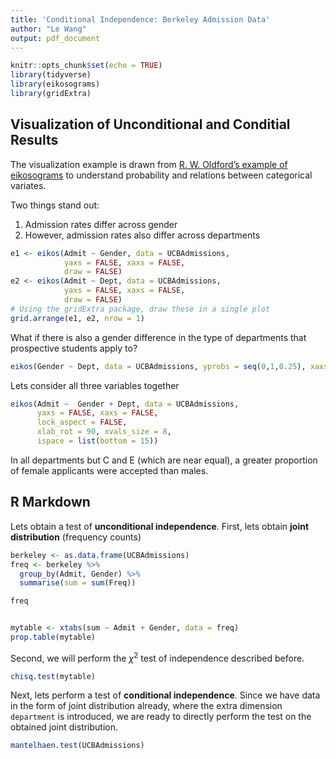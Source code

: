```yaml
---
title: 'Conditional Independence: Berkeley Admission Data'
author: "Le Wang"
output: pdf_document
---
```


```r
knitr::opts_chunk$set(echo = TRUE)
library(tidyverse)
library(eikosograms)
library(gridExtra)
```


## Visualization of Unconditional and Conditial Results

The visualization example is drawn from [R. W. Oldford's example of eikosograms](https://cran.r-project.org/web/packages/eikosograms/vignettes/DataAnalysis.html) to understand probability and relations between categorical variates. 

Two things stand out:

1. Admission rates differ across gender
2. However, admission rates also differ across departments



```r
e1 <- eikos(Admit ~ Gender, data = UCBAdmissions, 
            yaxs = FALSE, xaxs = FALSE, 
            draw = FALSE)
e2 <- eikos(Admit ~ Dept, data = UCBAdmissions,  
            yaxs = FALSE, xaxs = FALSE,
            draw = FALSE)
# Using the gridExtra package, draw these in a single plot
grid.arrange(e1, e2, nrow = 1)
```

What if there is also a gender difference in the type of departments that prospective students apply to?

```r
eikos(Gender ~ Dept, data = UCBAdmissions, yprobs = seq(0,1,0.25), xaxs = FALSE)
```



Lets consider all three variables together

```r
eikos(Admit ~  Gender + Dept, data = UCBAdmissions,  
      yaxs = FALSE, xaxs = FALSE, 
      lock_aspect = FALSE, 
      xlab_rot = 90, xvals_size = 8,
      ispace = list(bottom = 15))
```


In all departments but C and E (which are near equal), a greater proportion of female applicants were accepted than males.

## R Markdown

Lets obtain a test of **unconditional independence**. First, lets obtain **joint distribution** (frequency counts)

```r
berkeley <- as.data.frame(UCBAdmissions)
freq <- berkeley %>% 
  group_by(Admit, Gender) %>% 
  summarise(sum = sum(Freq))

freq


mytable <- xtabs(sum ~ Admit + Gender, data = freq)
prop.table(mytable)

```

Second, we will perform the $\chi^2$ test of independence described before. 

```r
chisq.test(mytable)
```

Next, lets perform a test of **conditional independence**. Since we have data in the form of joint distribution already, where the extra dimension `department` is introduced, we are ready to directly perform the test on the obtained joint distribution. 

```r
mantelhaen.test(UCBAdmissions)

```

